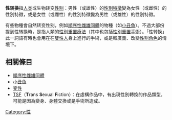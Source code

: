 {{Unreferenced|time=2021-02-27T10:26:02+00:00}}
'''性转换'''指[[人类|人类]]或生物转变[[性别|性别]]：男性（或雄性）的[[性別特徵|性別特徵]]變為女性（或雌性）的性別特徵，或是女性（或雌性）的性別特徵變為男性（或雄性）的性別特徵。

有些物種會自然转变性别，例如[[順序性雌雄同體|順序性雌雄同體]]的物種（如[[小丑魚|小丑魚]]）。不過大部份提到性转换時，是指人類的[[性別重置療法|性別重置療法]]（其中也包括[[性別重置手術|性別重置手術]]）。「性转换」此一詞語有時也會用在在[[雙性人|雙性人]]身上進行的手術，或是較廣義、改變[[性别角色|性别角色]]的情境下。

== 相關條目 ==
* [[順序性雌雄同體|順序性雌雄同體]]
* [[小丑鱼|小丑鱼]]
* [[变性|变性]]
* [[TSF|TSF]]（'''T'''rans '''S'''exual '''F'''iction）：在虛構作品中，有出現性別轉換的作品類型，可能是因為變身、身體交換或是手術所造成。
{{性小作品}}
[[Category:性|Category:性]]